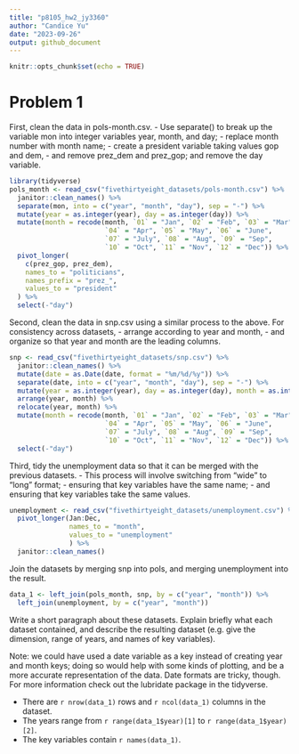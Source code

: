 ```yaml
---
title: "p8105_hw2_jy3360"
author: "Candice Yu"
date: "2023-09-26"
output: github_document
---
```


```r
knitr::opts_chunk$set(echo = TRUE)
```

# Problem 1
First, clean the data in pols-month.csv. 
- Use separate() to break up the variable mon into integer variables year, month, and day; 
- replace month number with month name; 
- create a president variable taking values gop and dem, 
- and remove prez_dem and prez_gop; and remove the day variable.

```r
library(tidyverse)
pols_month <- read_csv("fivethirtyeight_datasets/pols-month.csv") %>%
  janitor::clean_names() %>%
  separate(mon, into = c("year", "month", "day"), sep = "-") %>%
  mutate(year = as.integer(year), day = as.integer(day)) %>%
  mutate(month = recode(month, `01` = "Jan", `02` = "Feb", `03` = "Mar", 
                        `04` = "Apr", `05` = "May", `06` = "June", 
                        `07` = "July", `08` = "Aug", `09` = "Sep", 
                        `10` = "Oct", `11` = "Nov", `12` = "Dec")) %>%
  pivot_longer(
    c(prez_gop, prez_dem),
    names_to = "politicians",
    names_prefix = "prez_",
    values_to = "president"
  ) %>%
  select(-"day")
```
Second, clean the data in snp.csv using a similar process to the above. For consistency across datasets, 
- arrange according to year and month, 
- and organize so that year and month are the leading columns.

```r
snp <- read_csv("fivethirtyeight_datasets/snp.csv") %>%
  janitor::clean_names() %>%
  mutate(date = as.Date(date, format = "%m/%d/%y")) %>%
  separate(date, into = c("year", "month", "day"), sep = "-") %>%
  mutate(year = as.integer(year), day = as.integer(day), month = as.integer(month)) %>%
  arrange(year, month) %>%
  relocate(year, month) %>%
  mutate(month = recode(month, `01` = "Jan", `02` = "Feb", `03` = "Mar", 
                        `04` = "Apr", `05` = "May", `06` = "June", 
                        `07` = "July", `08` = "Aug", `09` = "Sep", 
                        `10` = "Oct", `11` = "Nov", `12` = "Dec")) %>%
  select(-"day")

```

Third, tidy the unemployment data so that it can be merged with the previous datasets. 
- This process will involve switching from “wide” to “long” format; 
- ensuring that key variables have the same name; 
- and ensuring that key variables take the same values.
```r
unemployment <- read_csv("fivethirtyeight_datasets/unemployment.csv") %>%
  pivot_longer(Jan:Dec, 
               names_to = "month",
               values_to = "unemployment"
               ) %>%
  janitor::clean_names()
```

Join the datasets by merging snp into pols, and merging unemployment into the result.
```r
data_1 <- left_join(pols_month, snp, by = c("year", "month")) %>%
  left_join(unemployment, by = c("year", "month"))
```


Write a short paragraph about these datasets. Explain briefly what each dataset contained, and describe the resulting dataset (e.g. give the dimension, range of years, and names of key variables).

Note: we could have used a date variable as a key instead of creating year and month keys; doing so would help with some kinds of plotting, and be a more accurate representation of the data. Date formats are tricky, though. For more information check out the lubridate package in the tidyverse.

- There are `r nrow(data_1)` rows and `r ncol(data_1)` columns in the dataset. 
- The years range from `r range(data_1$year)[1]` to `r range(data_1$year)[2]`.
- The key variables contain `r names(data_1)`.

